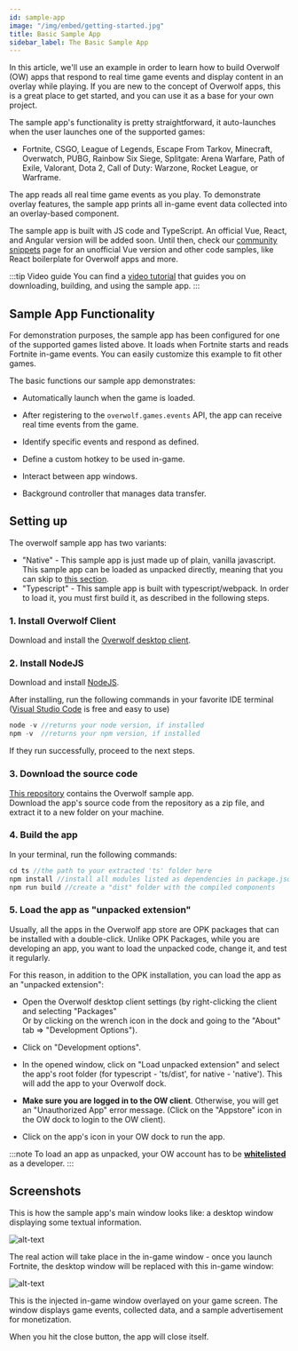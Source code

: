 ```yaml
---
id: sample-app
image: "/img/embed/getting-started.jpg"
title: Basic Sample App
sidebar_label: The Basic Sample App
---
```


In this article, we'll use an example in order to learn how to build Overwolf (OW) apps that respond to real time game events and display content in an overlay while playing. If you are new to the concept of Overwolf apps, this is a great place to get started, and you can use it as a base for your own project.

The sample app's functionality is pretty straightforward, it auto-launches when the user launches one of the supported games: 
* Fortnite, CSGO, League of Legends, Escape From Tarkov, Minecraft, Overwatch, PUBG, Rainbow Six Siege, Splitgate: Arena Warfare, Path of Exile, Valorant, Dota 2, Call of Duty: Warzone, Rocket League, or Warframe.

The app reads all real time game events as you play. To demonstrate overlay features, the sample app prints all in-game event data collected into an overlay-based component.

The sample app is built with JS code and TypeScript. An official Vue, React, and Angular version will be added soon. Until then, check our [community snippets](/topics/community-help/snippets) page for an unofficial Vue version and other code samples, like React boilerplate for Overwolf apps and more.

:::tip Video guide
You can find a [video tutorial](/topics/community-help/creators-content#video-tutorials) that guides you on downloading, building, and using the sample app.
:::

## Sample App Functionality

For demonstration purposes, the sample app has been configured for one of the supported games listed above. It loads when Fortnite starts and reads Fortnite in-game events. You can easily customize this example to fit other games.

The basic functions our sample app demonstrates:

* Automatically launch when the game is loaded.

* After registering to the `overwolf.games.events` API, the app can receive real time events from the game.

* Identify specific events and respond as defined.

* Define a custom hotkey to be used in-game.

* Interact between app windows.

* Background controller that manages data transfer.

## Setting up

The overwolf sample app has two variants:
- "Native" - This sample app is just made up of plain, vanilla javascript. This sample app can be loaded as unpacked directly, meaning that you can skip to [this section](#5-load-the-app-as-unpacked-extension).
- "Typescript" - This sample app is built with typescript/webpack. In order to load it, you must first build it, as described in the following steps.

### 1. Install Overwolf Client

Download and install the [Overwolf desktop client](https://download.overwolf.com/install/Download).

### 2. Install NodeJS

Download and install [NodeJS](https://nodejs.org/).  

After installing, run the following commands in your favorite IDE terminal ([Visual Studio Code](https://code.visualstudio.com/) is free and easy to use)

```js
node -v //returns your node version, if installed
npm -v  //returns your npm version, if installed
```

If they run successfully, proceed to the next steps.

### 3. Download the source code

[This repository](https://github.com/overwolf/sample-app/) contains the Overwolf sample app.  
Download the app's source code from the repository as a zip file, and extract it to a new folder on your machine.

### 4. Build the app

In your terminal, run the following commands:

```js
cd ts //the path to your extracted 'ts' folder here
npm install //install all modules listed as dependencies in package.json
npm run build //create a "dist" folder with the compiled components
```

### 5. Load the app as "unpacked extension"

Usually, all the apps in the Overwolf app store are OPK packages that can be installed with a double-click.
Unlike OPK Packages, while you are developing an app, you want to load the unpacked code, change it, and test it regularly.  

For this reason, in addition to the OPK installation, you can load the app as an "unpacked extension":

* Open the Overwolf desktop client settings (by right-clicking the client and selecting "Packages"  
  Or by clicking on the wrench icon in the dock and going to the "About" tab => "Development Options").

* Click on "Development options".

* In the opened window, click on "Load unpacked extension" and select the app's root folder (for typescript - 'ts/dist', for native - 'native').
  This will add the app to your Overwolf dock.  
  
* **Make sure you are logged in to the OW client**. Otherwise, you will get an "Unauthorized App" error message. (Click on the "Appstore" icon in the OW dock to login to the OW client).

* Click on the app's icon in your OW dock to run the app.

:::note
To load an app as unpacked, your OW account has to be **[whitelisted](../getting-started/sdk-introduction#whitelist-as-a-developer)** as a developer.
:::

## Screenshots

This is how the sample app's main window looks like: a desktop window displaying some textual information.

![alt-text](/assets/sample-app/desktop-window.png)

The real action will take place in the in-game window - once you launch Fortnite, the desktop window will be replaced with this in-game window:

![alt-text](/assets/sample-app/in-game-window.png)

This is the injected in-game window overlayed on your game screen.  The window displays game events, collected data, and a sample advertisement for monetization.


When you hit the close button, the app will close itself.

